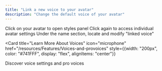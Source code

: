 ```yaml
---
title: "Link a new voice to your avatar"
description: "Change the default voice of your avatar"
---
```


<Steps>
  <Step title="Access avatar settings">
    Click on your avatar to open styles panel
  </Step>
  
  <Step title="Open individual settings">
    Click again to access individual avatar settings
  </Step>
  
  <Step title="Change voice">
    Under the name section, locate and modify "linked voice"
  </Step>
</Steps>

<Card 
  title="Learn More About Voices" 
  icon="microphone" 
  href="/resources/Features/Voices-and-provoices"
  style={{width: "200px", color: "#741FFF", display: "flex", alignItems: "center"}}
>
  Discover voice settings and pro voices
</Card>
